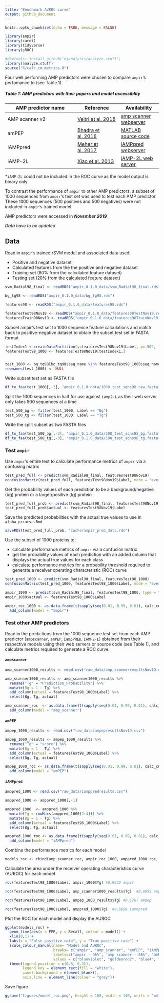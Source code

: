 ```yaml
---
title: "Benchmark AUROC curve"
output: github_document
---
```


```r
knitr::opts_chunk$set(echo = TRUE, message = FALSE)
```

```r
library(ampir)
library(caret)
library(tidyverse)
library(pROC)

#devtools::install_github('ejanalysis/analyze.stuff')
library(analyze.stuff)
source("R/calc_cm_metrics.R")
```


Four well performing AMP predictors were chosen to compare `ampir`'s perfomance to (see Table 1)



##### Table 1: AMP predictors with their papers and model accessiblity 

| AMP predictor name | Reference | Availability |
| ------------------------ | --------------- | -------------- |
| AMP scanner v2 | [Veltri et al. 2018](https://doi.org/10.1093/bioinformatics/bty179) | [amp scanner webserver](https://www.dveltri.com/ascan/v2/ascan.html) |
| amPEP  | [Bhadra et al. 2018](https://doi.org/10.1038/s41598-018-19752-w) | [MATLAB source code](https://sourceforge.net/projects/axpep/files/AmPEP_MATLAB_code/)
| iAMPpred | [Meher et al. 2017](https://doi.org/10.1038/srep42362) | [iAMPpred webserver](http://cabgrid.res.in:8080/amppred/)
| iAMP-2L | [Xiao et al. 2013](https://doi.org/10.1016/j.ab.2013.01.019) | [iAMP-2L web server](http://www.jci-bioinfo.cn/iAMP-2L)
*`iAMP-2L` could not be included in the ROC curve as the model output is binary only

To contrast the performance of `ampir` to other AMP predictors, a subset of 1000 sequences from `ampir`'s test set was used to test each AMP predictor. These 1000 sequences (500 positives and 500 negatives) were not included in `ampir`'s trained model. 

AMP predictors were accessed in ***November 2019***

*Data have to be updated*

## Data

Read in `ampir`'s trained rSVM model and associated data used:

 - Positive and negative dataset
 - Calculated features from the the positive and negative dataset
 - Training set (80% from the calculated feature dataset)
 - Testing set (20% from the calculated feature dataset)
 
```r
svm_Radial98_final <- readRDS("ampir_0.1.0_data/svm_Radial98_final.rds")

bg_tg98 <- readRDS("ampir_0.1.0_data/bg_tg98.rds")

features98 <- readRDS("ampir_0.1.0_data/features98.rds")

featuresTest98Nov19 <- readRDS("ampir_0.1.0_data/features98TestNov19.rds")
featuresTrain98Nov19 <- readRDS("ampir_0.1.0_data/features98TrainNov19.rds")
```

Subset ampir's test set to 1000 sequence feature calculations and match back to positive-negative dataset to obtain the subset test set in FASTA format

```r
testIndex1 <-createDataPartition(y=featuresTest98Nov19$Label, p=.502, list = FALSE)
featuresTest98_1000 <- featuresTest98Nov19[testIndex1,]


test_1000 <- bg_tg98[bg_tg98$seq_name %in% featuresTest98_1000$seq_name,]
rownames(test_1000) <- NULL
```

Write subset test set as FASTA file
```r
df_to_faa(test_1000[,-3], "ampir_0.1.0_data/1000_test_sqns98_new.fasta")
```

Split the 1000 sequences in half for use against `iamp2-L` as their web server only takes 500 sequences at a time
```r
test_500_bg <- filter(test_1000, Label == "Bg")
test_500_tg <- filter(test_1000, Label == "Tg")
```

Write the split subset as two FASTA files
```r
df_to_faa(test_500_bg[,-3], "ampir_0.1.0_data/500_test_sqns98_bg.fasta")
df_to_faa(test_500_tg[,-3], "ampir_0.1.0_data/500_test_sqns98_tg.fasta")
```

### Test `ampir`

Use `ampir`'s entire test to calculate performance metrics of `ampir` via a confusing matrix
```r
test_pred_full <- predict(svm_Radial98_final, featuresTest98Nov19)
confusionMatrix(test_pred_full, featuresTest98Nov19$Label, mode = "everything")
```

Get the probability values of each prediction to be a background/negative (bg) protein or a target/positive (tg) protein
```r
test_pred_full_prob <- predict(svm_Radial98_final, featuresTest98Nov19, type = "prob")
test_pred_full_prob$actual <- featuresTest98Nov19$Label
```

Save the predicted probabilities with the actual true values to use in `alpha_prcurve.Rmd`
```r
saveRDS(test_pred_full_prob, "cache/ampir_prob_data.rds")
```

Use the subset of 1000 proteins to:

 - calculate performance metrics of `ampir` via a confusion matrix
 - get the probability values of each prediction with an added column that displays the actual true values for each class
 - calculate performance metrics for a probability threshold required to generate a receiver operating characteristic (ROC) curve
 
```r
test_pred_1000 <- predict(svm_Radial98_final, featuresTest98_1000)
confusionMatrix(test_pred_1000, featuresTest98_1000$Label, mode = "everything")

ampir_1000 <- predict(svm_Radial98_final, featuresTest98_1000, type = "prob")
ampir_1000$actual <- featuresTest98_1000$Label

ampir_roc_1000 <- as.data.frame(t(sapply(seq(0.01, 0.99, 0.01), calc_cm_metrics, ampir_1000))) %>%
  add_column(model = "ampir")
```

### Test other AMP predictors

Read in the predictions from the 1000 sequence test set from each AMP predictor (`ampscanner`, `amPEP`, `iampPRED`, `iAMP2-L`) obtained from their respective models using their web servers or source code (see Table 1), and calculate metrics required to generate a ROC curve.

#### `ampscanner`
```r
amp_scanner1000_results <- read.csv("raw_data/amp_scannerresultsNov19.csv")

amp_scanner1000_results <- amp_scanner1000_results %>%
  rename("Tg" = "Prediction_Probability") %>%
  mutate(Bg = 1 - Tg) %>%
  add_column(actual = featuresTest98_1000$Label) %>%
  select(Bg, Tg, actual)

amp_scanner_roc  <- as.data.frame(t(sapply(seq(0.01, 0.99, 0.01), calc_cm_metrics, amp_scanner1000_results))) %>%
  add_column(model = "amp_scanner")
```

#### `amPEP`
```r
ampep_1000_results <- read.csv("raw_data/ampepresultsNov19.csv")

ampep_1000_results <- ampep_1000_results %>%
  rename("Tg" = "score") %>%
  mutate(Bg = 1 - Tg) %>%
  add_column(actual = featuresTest98_1000$Label) %>%
  select(Bg, Tg, actual)

ampep_1000_roc <- as.data.frame(t(sapply(seq(0.01, 0.99, 0.01), calc_cm_metrics, ampep_1000_results))) %>%
  add_column(model = "amPEP")
```

#### `iAMPpred`
```r
amppred_1000 <- read.csv("raw_data/iamppredresults.csv")

amppred_1000 <- amppred_1000[,-1]

amppred_1000  <- amppred_1000 %>%
  mutate(Tg = rowMaxs(amppred_1000[2:4])) %>%
  mutate(Bg = 1 - Tg) %>%
  add_column(actual = featuresTest98_1000$Label) %>%
  select(Bg, Tg, actual)

amppred_1000_roc <- as.data.frame(t(sapply(seq(0.01, 0.99, 0.01), calc_cm_metrics, amppred_1000))) %>%
  add_column(model = "iAMPpred")
```


Combine the performance metrics for each model 
```r
models_roc <- rbind(amp_scanner_roc, ampir_roc_1000, amppred_1000_roc, ampep_1000_roc)
```

Calculate the area under the receiver operating characteristics curve (AUROC) for each model
```r
roc(featuresTest98_1000$Label, ampir_1000$Tg) #0.9622 ampir

roc(featuresTest98_1000$Label, amp_scanner1000_results$Tg)  #0.8655 ampscanner

roc(featuresTest98_1000$Label, ampep_1000_results$Tg) #0.6707 ampep

roc(featuresTest98_1000$Label, amppred_1000$Tg)  #0.5856 iammpred
```


Plot the ROC for each model and display the AUROC 
```r
ggplot(models_roc) + 
  geom_line(aes(x = FPR, y = Recall, colour = model)) + 
  xlim(0,1) +
  labs(x = "False positive rate", y = "True positive rate") +
  scale_colour_manual(name= "Model and AUROC",
                      breaks= c("ampir", "amp_scanner", "amPEP", "iAMPpred"),
                      labels=c("ampir - 96%", "amp scanner - 86%", "amPEP - 67%", "iAMPpred - 58%"),
                      values = c("blueviolet", "goldenrod2", "blue4", "cyan")) +
  theme(legend.position = c(0.8, 0.31),
        legend.key = element_rect(fill = "white"),
        panel.background = element_blank(),
        axis.line = element_line(colour = "grey"))
```

Save figure
```r
ggsave("figures/model_roc.png", height = 100, width = 140, units = "mm")
```
